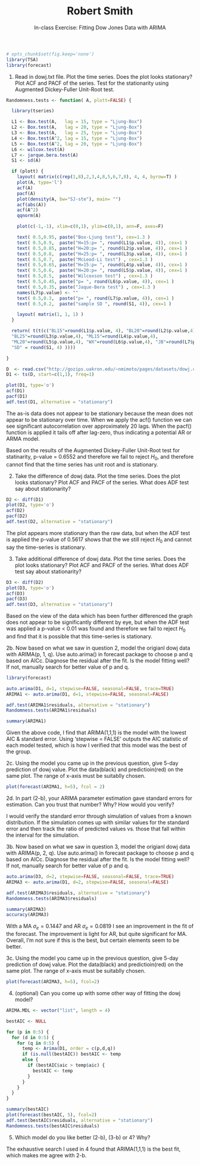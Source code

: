 % Robert Smith
% In-class Exercise: Fitting Dow Jones Data with ARIMA
% \today

```r
# opts_chunk$set(fig.keep='none')
library(TSA)
library(forecast)
```

1. Read in dowj.txt file.  Plot the time series. Does the plot looks stationary? Plot ACF and PACF of the series. Test for the stationarity using Augmented Dickey-Fuller Unit-Root test.

```r

Randomness.tests <- function( A, plott=FALSE) {

  library(tseries) 

  L1 <- Box.test(A,   lag = 15, type = "Ljung-Box")
  L2 <- Box.test(A,   lag = 20, type = "Ljung-Box")
  L3 <- Box.test(A,   lag = 25, type = "Ljung-Box")
  L4 <- Box.test(A^2, lag = 15, type = "Ljung-Box")
  L5 <- Box.test(A^2, lag = 20, type = "Ljung-Box")
  L6 <- wilcox.test(A)
  L7 <- jarque.bera.test(A)
  S1 <- sd(A)

  if (plott) {
    layout( matrix(c(rep(1,8),2,3,4,8,5,6,7,8), 4, 4, byrow=T) )
    plot(A, type='l')
    acf(A)
    pacf(A)
    plot(density(A, bw="SJ-ste"), main= "")
    acf(abs(A))
    acf(A^2)
    qqnorm(A)

    plot(c(-1,-1), xlim=c(0,1), ylim=c(0,1), ann=F, axes=F)

    text( 0.5,0.95, paste("Box-Ljung test"), cex=1.3 )
    text( 0.5,0.9,  paste("H=15:p= ", round(L1$p.value, 4)), cex=1 )
    text( 0.5,0.85, paste("H=20:p= ", round(L2$p.value, 4)), cex=1 )
    text( 0.5,0.8,  paste("H=25:p= ", round(L3$p.value, 4)), cex=1 )
    text( 0.5,0.7,  paste("McLeod-Li test") , cex=1.3 )
    text( 0.5,0.65, paste("H=15:p= ", round(L4$p.value, 4)), cex=1 )
    text( 0.5,0.6,  paste("H=20:p= ", round(L5$p.value, 4)), cex=1 )
    text( 0.5,0.5,  paste("Wilcoxson test") , cex=1.3 )
    text( 0.5,0.45, paste("p= ", round(L6$p.value, 4)), cex=1 )
    text( 0.5,0.35, paste("Jaque-Bera test") , cex=1.3 )
    names(L7$p.value) <- ""
    text( 0.5,0.3,  paste("p= ", round(L7$p.value, 4)), cex=1 )
    text( 0.5,0.2,  paste("sample SD ", round(S1, 4)), cex=1 )

    layout( matrix(1, 1, 1) )
  }

  return( t(t(c("BL15"=round(L1$p.value, 4), "BL20"=round(L2$p.value,4),
  "BL25"=round(L3$p.value,4), "ML15"=round(L4$p.value,4),
  "ML20"=round(L5$p.value,4), "WX"=round(L6$p.value,4), "JB"=round(L7$p.value,4), 
  "SD" = round(S1, 4) ))))

}

D  <- read.csv("http://gozips.uakron.edu/~nmimoto/pages/datasets/dowj.csv")
D1 <- ts(D, start=c(1,1), freq=1)

plot(D1, type='o')
acf(D1)
pacf(D1)
adf.test(D1, alternative = "stationary")
```

The as-is data does not appear to be stationary because the mean does not appear to be stationary over time. When we apply the acf() function we can see significant autocorrelation over approximately 20 lags. When the pacf() function is applied it tails off after lag-zero, thus indicating a potential AR or ARMA model.

Based on the results of the Augmented Dickey-Fuller Unit-Root test for statinarity, p-value = 0.6552 and therefore we fail to reject $H_0$, and therefore cannot find that the time series has unit root and is stationary.

2. Take the difference of dowj data. Plot the time series. Does the plot looks stationary? Plot ACF and PACF of the series. What does ADF test say about stationarity?

```r

D2 <- diff(D1)
plot(D2, type='o')
acf(D2)
pacf(D2)
adf.test(D2, alternative = "stationary")

```

The plot appears more stationary than the raw data, but when the ADF test is applied the p-value of 0.5617 shows that the we still reject $H_0$ and cannot say the time-series is stationary.

3. Take additional difference of dowj data. Plot the time series. Does the plot looks stationary? Plot ACF and PACF of the series. What does ADF test say about stationarity?

```r
D3 <- diff(D2)
plot(D3, type='o')
acf(D3)
pacf(D3)
adf.test(D3, alternative = "stationary")

```

Based on the view of the data which has been further differenced the graph does not appear to be significantly different by eye, but when the ADF test was applied a p-value < 0.01 was found and therefore we fail to reject $H_0$ and find that it is possible that this time-series is stationary.

2b. Now based on what we saw in question 2, model the origianl dowj data with ARIMA(p, 1, q). Use auto.arima() in forecast package to choose p and q based on AICc. Diagnose the residual after the fit.  Is the model fitting well? If not, manually search for better value of p and q.  

```r
library(forecast)

auto.arima(D1, d=1, stepwise=FALSE, seasonal=FALSE, trace=TRUE)
ARIMA1 <- auto.arima(D1, d=1, stepwise=FALSE, seasonal=FALSE)

adf.test(ARIMA1$residuals, alternative = "stationary")
Randomness.tests(ARIMA1$residuals)

summary(ARIMA1)

```

Given the above code, I find that ARIMA(1,1,1) is the model with the lowest AIC & standard error. Using 'stepwise = FALSE' outputs the AIC statistic of each model tested, which is how I verified that this model was the best of the group.

2c. Using the model you came up in the previous question, give 5-day prediction of dowj value. Plot the data(black) and predictioin(red) on the same plot. The range of x-axis must be suitablly chosen. 

```r

plot(forecast(ARIMA1, h=5), fcol = 2)

```

2d. In part (2-b), your ARIMA parameter estimation gave standard errors for estimation.  Can you trust that number?  Why?  How would you verify?

I would verify the standard error through simulation of values from a known distribution. If the simulation comes up with similar values for the standard error and then track the ratio of predicted values vs. those that fall within the interval for the simulation.

3b. Now based on what we saw in question 3, model the origianl dowj data with ARIMA(p, 2, q).   Use auto.arima() in forecast package to choose p and q based on AICc. Diagnose the residual after the fit.  Is the model fitting well? If not, manually search for better value of p and q.

```r

auto.arima(D3, d=2, stepwise=FALSE, seasonal=FALSE, trace=TRUE)
ARIMA3 <- auto.arima(D1, d=2, stepwise=FALSE, seasonal=FALSE)

adf.test(ARIMA3$residuals, alternative = "stationary")
Randomness.tests(ARIMA3$residuals)

summary(ARIMA3)
accuracy(ARIMA3)

```

With a MA $\sigma_e = 0.1447$ and AR $\sigma_e = 0.0819$ I see an improvement in the fit of the forecast. The improvement is light for AR, but quite significant for MA. Overall, I'm not sure if this is the best, but certain elements seem to be better.

3c. Using the model you came up in the previous question, give 5-day prediction of dowj value. Plot the data(black) and predictioin(red) on the same plot. The range of x-axis must be suitablly chosen. 

```r

plot(forecast(ARIMA3, h=5), fcol=2)

```

4. (optional) Can you come up with some other way of fitting the dowj model?  

```r

ARIMA.MDL <- vector("list", length = 4)

bestAIC <- NULL

for (p in 0:5) {
  for (d in 0:5) {
    for (q in 0:5) {
      temp <- Arima(D1, order = c(p,d,q))
      if (is.null(bestAIC)) bestAIC <- temp
      else {
        if (bestAIC$aic > temp$aic) {
          bestAIC <- temp
        }
      }
    }
  }
}

summary(bestAIC)
plot(forecast(bestAIC, 5), fcol=2)
adf.test(bestAIC$residuals, alternative = "stationary")
Randomness.tests(bestAIC$residuals)


```

5. Which model do you like better (2-b), (3-b) or 4? Why?

The exhaustive search I used in 4 found that ARIMA(1,1,1) is the best fit, which makes me agree with 2-b.
